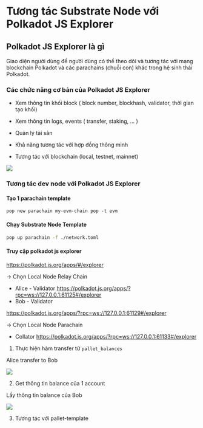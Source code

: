 # Tương tác Substrate Node với Polkadot JS Explorer 

## Polkadot JS Explorer là gì 

Giao diện người dùng để người dùng có thể theo dõi và tương tác với mạng blockchain Polkadot và các parachains (chuỗi con) khác trong hệ sinh thái Polkadot.

### Các chức năng cơ bản của Polkadot JS Explorer 

+ Xem thông tin khối block ( block number, blockhash, validator, thời gian tạo khối) 

+ Xem thông tin logs, events ( transfer, staking, ... )  


+ Quản lý tài sản 

+ Khả năng tương tác với hợp đồng thông minh 

+ Tương tác với blockchain (local, testnet, mainnet) 


![](../assets/polkadot_js_explorer.png)

### Tương tác dev node với Polkadot JS Explorer 

#### Tạo 1 parachain template 

```
pop new parachain my-evm-chain pop -t evm
```

#### Chạy Substrate Node Template 

```bash
pop up parachain -f ./network.toml 
```



#### Truy cập polkadot js explorer 


https://polkadot.js.org/apps/#/explorer

-> Chọn Local Node Relay Chain 
+ Alice - Validator 
https://polkadot.js.org/apps/?rpc=ws://127.0.0.1:61125#/explorer
+ Bob - Validator 

https://polkadot.js.org/apps/?rpc=ws://127.0.0.1:61129#/explorer


-> Chọn Local Node Parachain 

+ Collator 
https://polkadot.js.org/apps/?rpc=ws://127.0.0.1:61133#/explorer


1. Thực hiện hàm transfer từ `pallet_balances` 

Alice  transfer to Bob 

![](../assets/transfer.png)


2. Get thông tin balance của 1 account 


Lấy thông tin balance của Bob 

![](../assets/balance.png)


3. Tương tác với pallet-template







